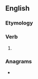 ==English==

===Etymology===
{{suffix|en|shame|est}}

===Verb===
{{head|en|verb form}}

# {{en-archaic second-person singular of|shame|lang=en}}

===Anagrams===
* {{anagrams|en|a=aehmsst|shmates|smeaths}}